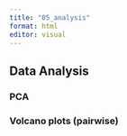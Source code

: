 ```yaml
---
title: "05_analysis"
format: html
editor: visual
---
```


## Data Analysis

### PCA

### Volcano plots (pairwise)
